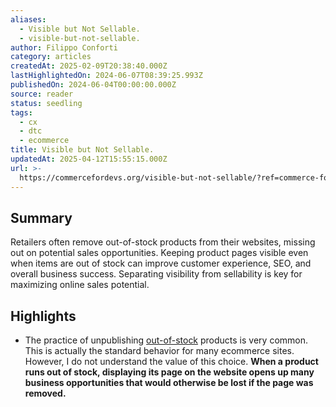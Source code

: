 ```yaml
---
aliases:
  - Visible but Not Sellable.
  - visible-but-not-sellable.
author: Filippo Conforti
category: articles
createdAt: 2025-02-09T20:38:40.000Z
lastHighlightedOn: 2024-06-07T08:39:25.993Z
publishedOn: 2024-06-04T00:00:00.000Z
source: reader
status: seedling
tags:
  - cx
  - dtc
  - ecommerce
title: Visible but Not Sellable.
updatedAt: 2025-04-12T15:55:15.000Z
url: >-
  https://commercefordevs.org/visible-but-not-sellable/?ref=commerce-for-devs-newsletter
---
```

## Summary

Retailers often remove out-of-stock products from their websites, missing out on potential sales opportunities. Keeping product pages visible even when items are out of stock can improve customer experience, SEO, and overall business success. Separating visibility from sellability is key for maximizing online sales potential.

## Highlights

- The practice of unpublishing [out-of-stock](https://commercefordevs.org/out-of-stock/) products is very common. This is actually the standard behavior for many ecommerce sites. However, I do not understand the value of this choice. **When a product runs out of stock, displaying its page on the website opens up many business opportunities that would otherwise be lost if the page was removed.**
